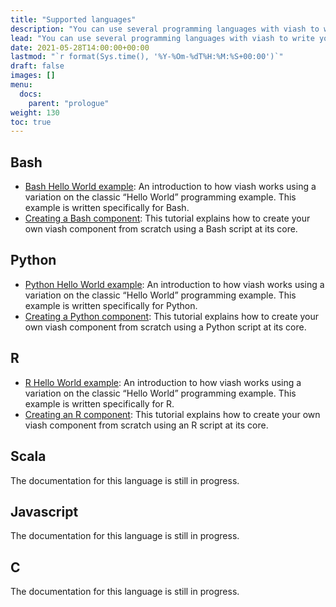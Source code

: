 ```yaml
---
title: "Supported languages"
description: "You can use several programming languages with viash to write your own components. To get started with your preferred language, take a look at the language specific Hello World examples and the [Creating components](/creating_components) section. "
lead: "You can use several programming languages with viash to write your own components. To get started with your preferred language, take a look at the language specific Hello World examples and the [Creating components](/creating_components) section. "
date: 2021-05-28T14:00:00+00:00
lastmod: "`r format(Sys.time(), '%Y-%Om-%dT%H:%M:%S+00:00')`"
draft: false
images: []
menu:
  docs:
    parent: "prologue"
weight: 130
toc: true
---
```


## Bash

- [Bash Hello World example](/docs/prologue/hello_world_bash): An introduction to how viash works using a variation on the classic "Hello World" programming example. This example is written specifically for Bash.
- [Creating a Bash component](/docs/creating_components/bash): This tutorial explains how to create your own viash component from scratch using a Bash script at its core.

## Python

- [Python Hello World example](/docs/prologue/hello_world_python): An introduction to how viash works using a variation on the classic "Hello World" programming example. This example is written specifically for Python.
- [Creating a Python component](/docs/creating_components/python): This tutorial explains how to create your own viash component from scratch using a Python script at its core.

## R

- [R Hello World example](/docs/prologue/hello_world_r): An introduction to how viash works using a variation on the classic "Hello World" programming example. This example is written specifically for R.
- [Creating an R component](/docs/creating_components/r): This tutorial explains how to create your own viash component from scratch using an R script at its core.

## Scala

The documentation for this language is still in progress.

## Javascript

The documentation for this language is still in progress.

## C#

The documentation for this language is still in progress.
